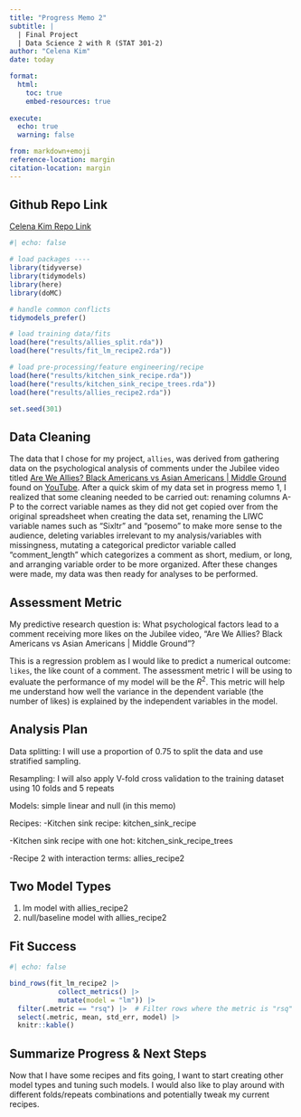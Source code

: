 ```yaml
---
title: "Progress Memo 2"
subtitle: |
  | Final Project 
  | Data Science 2 with R (STAT 301-2)
author: "Celena Kim"
date: today

format:
  html:
    toc: true
    embed-resources: true
    
execute:
  echo: true
  warning: false

from: markdown+emoji 
reference-location: margin
citation-location: margin
---
```


::: {.callout-tip icon="false"}
## Github Repo Link

[Celena Kim Repo Link](https://github.com/stat301-2-2024-winter/final-project-2-celenakim)
:::

```r
#| echo: false

# load packages ----
library(tidyverse)
library(tidymodels)
library(here)
library(doMC)

# handle common conflicts
tidymodels_prefer()

# load training data/fits
load(here("results/allies_split.rda"))
load(here("results/fit_lm_recipe2.rda"))

# load pre-processing/feature engineering/recipe
load(here("results/kitchen_sink_recipe.rda"))
load(here("results/kitchen_sink_recipe_trees.rda"))
load(here("results/allies_recipe2.rda"))

set.seed(301)
```

## Data Cleaning

The data that I chose for my project, `allies`, was derived from gathering data on the psychological analysis of comments under the Jubilee video titled [Are We Allies? Black Americans vs Asian Americans | Middle Ground](https://www.youtube.com/watch?v=pXo2ub_nZFc) found on [YouTube](https://www.youtube.com). After a quick skim of my data set in progress memo 1, I realized that some cleaning needed to be carried out: renaming columns A-P to the correct variable names as they did not get copied over from the original spreadsheet when creating the data set, renaming the LIWC variable names such as "Sixltr" and "posemo" to make more sense to the audience, deleting variables irrelevant to my analysis/variables with missingness, mutating a categorical predictor variable called "comment_length" which categorizes a comment as short, medium, or long, and arranging variable order to be more organized. After these changes were made, my data was then ready for analyses to be performed.


## Assessment Metric
My predictive research question is: What psychological factors lead to a comment receiving more likes on the Jubilee video, "Are We Allies? Black Americans vs Asian Americans | Middle Ground"?

This is a regression problem as I would like to predict a numerical outcome: `likes`, the like count of a comment. The assessment metric I will be using to evaluate the performance of my model will be the $R^2$. This metric will help me understand how well the variance in the dependent variable (the number of likes) is explained by the independent variables in the model.


## Analysis Plan
Data splitting: I will use a proportion of 0.75 to split the data and use stratified sampling.

Resampling: I will also apply V-fold cross validation to the training dataset using 10 folds and 5 repeats 

Models: simple linear and null (in this memo)

Recipes: 
-Kitchen sink recipe: kitchen_sink_recipe

-Kitchen sink recipe with one hot: kitchen_sink_recipe_trees

-Recipe 2 with interaction terms: allies_recipe2


## Two Model Types
1. lm model with allies_recipe2
2. null/baseline model with allies_recipe2



## Fit Success
```r
#| echo: false

bind_rows(fit_lm_recipe2 |> 
            collect_metrics() |>  
            mutate(model = "lm")) |> 
  filter(.metric == "rsq") |>  # Filter rows where the metric is "rsq"
  select(.metric, mean, std_err, model) |> 
  knitr::kable()
```



## Summarize Progress & Next Steps
Now that I have some recipes and fits going, I want to start creating other model types and tuning such models. I would also like to play around with different folds/repeats combinations and potentially tweak my current recipes. 